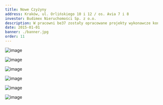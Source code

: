 ```yaml
---
title: Nowe Czyżyny
address: Kraków, ul. Orlińskiego 10 i 12 / os. Avia 7 i 8
investor: Budimex Nieruchomości Sp. z o.o.
description: W pracowni be37 zostały opracowane projekty wykonawcze konstrukcji czterech budynków wchodzących w skład osiedla Nowe Czyżyny. To budynki przy ul. Orlińskiego 10 i 12 oraz Avia 7 i 8. Konstrukcję zaprojektowano jako monolityczną, żelbetową z murowanymi ścianami nośnymi. Pod każdym z budynków znajduje się część podziemna, pełniąca funkcję garażu.
date: 2015-01-01
banner: ./banner.jpg
order: 11
---
```

<Row>
<Col>

![image](./b1.jpg)

</Col>
<Col>

![image](./b2.jpg)

</Col>
</Row>

<Row>
<Col>

![image](./b3.jpg)

</Col>
</Row>

<Row>
<Col>

![image](./b4.jpg)

</Col>
<Col>

![image](./b5.jpg)

</Col>

<Col>

![image](./b6.jpg)

</Col>
</Row>